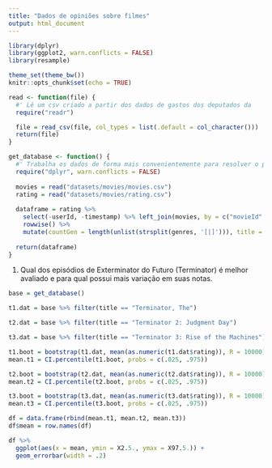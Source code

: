 ```yaml
---
title: "Dados de opiniões sobre filmes"
output: html_document
---
```


```r
library(dplyr)
library(ggplot2, warn.conflicts = FALSE)
library(resample)

theme_set(theme_bw())
knitr::opts_chunk$set(echo = TRUE)
```

```r
read <- function(file) {
  #' Lê um csv criado a partir dos dados de gastos dos deputados da
  require("readr")

  file = read_csv(file, col_types = list(.default = col_character()))
  return(file)
}

get_database <- function() {
  #' Trabalha os dados de forma mais convenientemente para resolver o problema.
  require("dplyr", warn.conflicts = FALSE)
  
  movies = read("datasets/movies/movies.csv")
  rating = read("datasets/movies/rating.csv")
  
  dataframe = rating %>% 
    select(-userId, -timestamp) %>% left_join(movies, by = c("movieId" = "movieId")) %>%
    rowwise() %>% 
    mutate(countGen = length(unlist(strsplit(genres, '[|]'))), title = unlist(strsplit(as.character(title), " \\(.*\\)")))
  
  return(dataframe)
}

```

1. Qual dos episódios de Exterminator do Futuro (Terminator) é melhor avaliado e para qual possui mais variação em suas notas.

```r
base = get_database()

t1.dat = base %>% filter(title == "Terminator, The")

t2.dat = base %>% filter(title == "Terminator 2: Judgment Day")

t3.dat = base %>% filter(title == "Terminator 3: Rise of the Machines")
```


```r
t1.boot = bootstrap(t1.dat, mean(as.numeric(t1.dat$rating)), R = 10000)
mean.t1 = CI.percentile(t1.boot, probs = c(.025, .975))

t2.boot = bootstrap(t2.dat, mean(as.numeric(t2.dat$rating)), R = 10000)
mean.t2 = CI.percentile(t2.boot, probs = c(.025, .975))

t3.boot = bootstrap(t3.dat, mean(as.numeric(t3.dat$rating)), R = 10000)
mean.t3 = CI.percentile(t3.boot, probs = c(.025, .975))
```

```r
df = data.frame(rbind(mean.t1, mean.t2, mean.t3))
df$mean = row.names(df)

df %>% 
  ggplot(aes(x = mean, ymin = X2.5., ymax = X97.5.)) + 
  geom_errorbar(width = .2)

```


